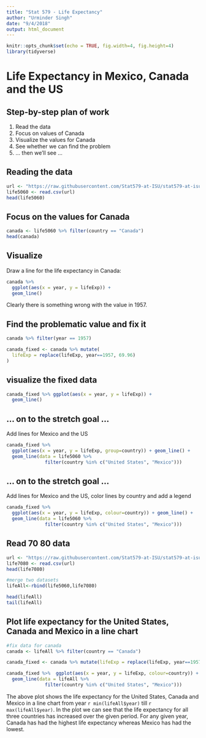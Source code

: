 ```yaml
---
title: "Stat 579 - Life Expectancy"
author: "Urminder Singh"
date: "9/4/2018"
output: html_document
---
```


```r
knitr::opts_chunk$set(echo = TRUE, fig.width=4, fig.height=4)
library(tidyverse)
```

# Life Expectancy in Mexico, Canada and the US 

## Step-by-step plan of work

1. Read the data
2. Focus on values of Canada
3. Visualize the values for Canada
4. See whether we can find the problem
5. ... then we'll see ...

## Reading the data 

```r
url <- "https://raw.githubusercontent.com/Stat579-at-ISU/stat579-at-isu.github.io/master/homework/data/gapminder-5060.csv" # nasty looking, but doesn't make any assumptions about data on your machine
life5060 <- read.csv(url)
head(life5060)
```

## Focus on the values for Canada

```r
canada <- life5060 %>% filter(country == "Canada")
head(canada)
```

## Visualize 

Draw a line for the life expectancy in Canada:
```r
canada %>% 
  ggplot(aes(x = year, y = lifeExp)) +
  geom_line()
```

Clearly there is something wrong with the value in 1957.

## Find the problematic value and fix it

```r
canada %>% filter(year == 1957)

canada_fixed <- canada %>% mutate(
  lifeExp = replace(lifeExp, year==1957, 69.96)  
)
```

## visualize the fixed data

```r
canada_fixed %>% ggplot(aes(x = year, y = lifeExp)) +
  geom_line()
```

## ... on to the stretch goal ... 

Add lines for Mexico and the US

```r
canada_fixed %>% 
  ggplot(aes(x = year, y = lifeExp, group=country)) + geom_line() +
  geom_line(data = life5060 %>% 
              filter(country %in% c("United States", "Mexico")))
```

## ... on to the stretch goal ... 

Add lines for Mexico and the US, color lines by country and add a legend

```r
canada_fixed %>% 
  ggplot(aes(x = year, y = lifeExp, colour=country)) + geom_line() +
  geom_line(data = life5060 %>% 
              filter(country %in% c("United States", "Mexico")))

```

## Read 70 80 data

```r
url <- "https://raw.githubusercontent.com/Stat579-at-ISU/stat579-at-isu.github.io/master/homework/data/gap7080.csv"
life7080 <- read.csv(url)
head(life7080)

#merge two datasets
lifeAll<-rbind(life5060,life7080)

head(lifeAll)
tail(lifeAll)
```

## Plot  life expectancy for the United States, Canada and Mexico in a line chart

```r
#fix data for canada
canada <- lifeAll %>% filter(country == "Canada")

canada_fixed <- canada %>% mutate(lifeExp = replace(lifeExp, year==1957, 69.96) )

canada_fixed %>%  ggplot(aes(x = year, y = lifeExp, colour=country)) + geom_line() +
  geom_line(data = lifeAll %>% 
              filter(country %in% c("United States", "Mexico")))

```

The above plot shows the life expectancy for the United States, Canada and Mexico in a line chart from year `r min(lifeAll$year)` till `r max(lifeAll$year)`. In the plot we can see that the life expectancy for all three countries has increased over the given period. For any given year, Canada has had the highest life expectancy whereas Mexico has had the lowest.



